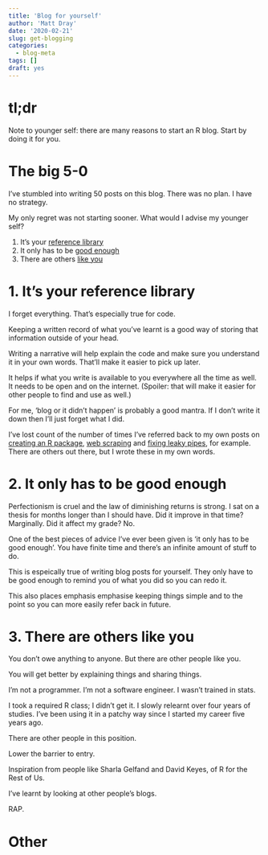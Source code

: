 ```yaml
---
title: 'Blog for yourself'
author: 'Matt Dray'
date: '2020-02-21'
slug: get-blogging
categories:
  - blog-meta
tags: []
draft: yes
---
```


# tl;dr

Note to younger self: there are many reasons to start an R blog. Start by doing it for you.

# The big 5-0

I've stumbled into writing 50 posts on this blog. There was no plan. I have no strategy.

My only regret was not starting sooner. What would I advise my younger self?

1. It's your [reference library](#reference-library)
1. It only has to be [good enough](#good-enough)
1. There are others [like you](#like-you)

# 1. It's your reference library {#reference-library}

I forget everything. That's especially true for code.

Keeping a written record of what you've learnt is a good way of storing that information outside of your head.

Writing a narrative will help explain the code and make sure you understand it in your own words. That'll make it easier to pick up later.

It helps if what you write is available to you everywhere all the time as well. It needs to be open and on the internet. (Spoiler: that will make it easier for other people to find and use as well.)

For me, 'blog or it didn't happen' is probably a good mantra. If I don't write it down then I'll just forget what I did.

I've lost count of the number of times I've referred back to my own posts on [creating an R package](https://www.rostrum.blog/2019/11/01/usethis/), [web scraping](https://www.rostrum.blog/2019/03/04/polite-webscrape/) and [fixing leaky pipes](https://www.rostrum.blog/2019/04/07/fix-leaky-pipes/), for example. There are others out there, but I wrote these in my own words.

# 2. It only has to be good enough {#good-enough}

Perfectionism is cruel and the law of diminishing returns is strong. I sat on a thesis for months longer than I should have. Did it improve in that time? Marginally. Did it affect my grade? No.

One of the best pieces of advice I've ever been given is 'it only has to be good enough'. You have finite time and there's an infinite amount of stuff to do.

This is espeically true of writing blog posts for yourself. They only have to be good enough to remind you of what you did so you can redo it.

This also places emphasis emphasise keeping things simple and to the point so you can more easily refer back in future.

# 3. There are others like you {#like-you}

You don't owe anything to anyone. But there are other people like you.

You will get better by explaining things and sharing things.

I'm not a programmer. I'm not a software engineer. I wasn't trained in stats.

I took a required R class; I didn't get it. I slowly relearnt over four years of studies. I've been using it in a patchy way since I started my career five years ago.

There are other people in this position.

Lower the barrier to entry.

Inspiration from people like Sharla Gelfand and David Keyes, of R for the Rest of Us.

I've learnt by looking at other people's blogs.

RAP.

# Other



